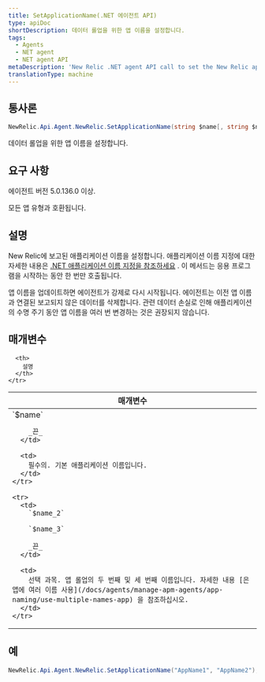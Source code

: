 ```yaml
---
title: SetApplicationName(.NET 에이전트 API)
type: apiDoc
shortDescription: 데이터 롤업을 위한 앱 이름을 설정합니다.
tags:
  - Agents
  - NET agent
  - NET agent API
metaDescription: 'New Relic .NET agent API call to set the New Relic app name, which controls data rollup.'
translationType: machine
---
```


## 통사론

```cs
NewRelic.Api.Agent.NewRelic.SetApplicationName(string $name[, string $name_2, string $name_3])
```

데이터 롤업을 위한 앱 이름을 설정합니다.

## 요구 사항

에이전트 버전 5.0.136.0 이상.

모든 앱 유형과 호환됩니다.

## 설명

New Relic에 보고된 애플리케이션 이름을 설정합니다. 애플리케이션 이름 지정에 대한 자세한 내용은 [.NET 애플리케이션 이름 지정을 참조하세요](/docs/agents/net-agent/installation-configuration/name-your-net-application) . 이 메서드는 응용 프로그램을 시작하는 동안 한 번만 호출됩니다.

<Callout variant="important">
  앱 이름을 업데이트하면 에이전트가 강제로 다시 시작됩니다. 에이전트는 이전 앱 이름과 연결된 보고되지 않은 데이터를 삭제합니다. 관련 데이터 손실로 인해 애플리케이션의 수명 주기 동안 앱 이름을 여러 번 변경하는 것은 권장되지 않습니다.
</Callout>

## 매개변수

<table>
  <thead>
    <tr>
      <th width="25%">
        매개변수
      </th>

      <th>
        설명
      </th>
    </tr>
  </thead>

  <tbody>
    <tr>
      <td>
        `$name`

        _끈_
      </td>

      <td>
        필수의. 기본 애플리케이션 이름입니다.
      </td>
    </tr>

    <tr>
      <td>
        `$name_2`

        `$name_3`

        _끈_
      </td>

      <td>
        선택 과목. 앱 롤업의 두 번째 및 세 번째 이름입니다. 자세한 내용 [은 앱에 여러 이름 사용](/docs/agents/manage-apm-agents/app-naming/use-multiple-names-app) 을 참조하십시오.
      </td>
    </tr>
  </tbody>
</table>

## 예

```cs
NewRelic.Api.Agent.NewRelic.SetApplicationName("AppName1", "AppName2");
```